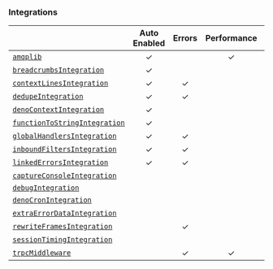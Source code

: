 ### Integrations

|                                                     | **Auto Enabled** | **Errors** | **Performance** | **Cron** | **Additional Context** |
| --------------------------------------------------- | :--------------: | :--------: | :-------------: | :------: | :--------------------: |
| [`amqplib`](./amqplib)                              |        ✓         |            |        ✓        |          |                        |
| [`breadcrumbsIntegration`](./breadcrumbs)           |        ✓         |            |                 |          |           ✓            |
| [`contextLinesIntegration`](./contextlines)         |        ✓         |     ✓      |                 |          |                        |
| [`dedupeIntegration`](./dedupe)                     |        ✓         |     ✓      |                 |          |                        |
| [`denoContextIntegration`](./denocontext)           |        ✓         |            |                 |          |           ✓            |
| [`functionToStringIntegration`](./functiontostring) |        ✓         |            |                 |          |                        |
| [`globalHandlersIntegration`](./globalhandlers)     |        ✓         |     ✓      |                 |          |                        |
| [`inboundFiltersIntegration`](./inboundfilters)     |        ✓         |     ✓      |                 |          |                        |
| [`linkedErrorsIntegration`](./linkederrors)         |        ✓         |     ✓      |                 |          |                        |
| [`captureConsoleIntegration`](./captureconsole)     |                  |            |                 |          |           ✓            |
| [`debugIntegration`](./debug)                       |                  |            |                 |          |                        |
| [`denoCronIntegration`](./denocron)                 |                  |            |                 |    ✓     |                        |
| [`extraErrorDataIntegration`](./extraerrordata)     |                  |            |                 |          |           ✓            |
| [`rewriteFramesIntegration`](./rewriteframes)       |                  |     ✓      |                 |          |                        |
| [`sessionTimingIntegration`](./sessiontiming)       |                  |            |                 |          |           ✓            |
| [`trpcMiddleware`](./trpc)                          |                  |     ✓      |        ✓        |          |           ✓            |
